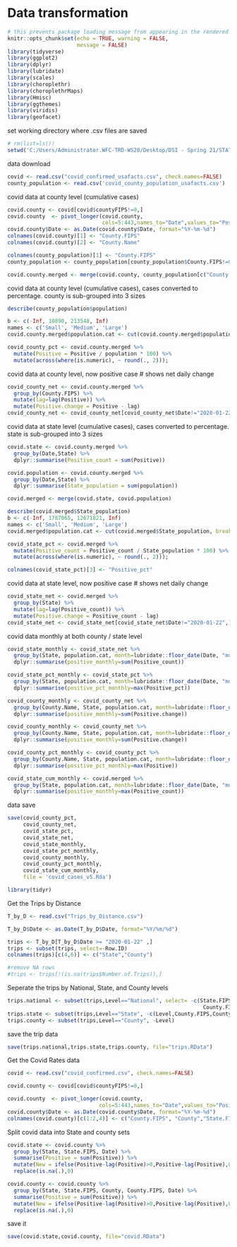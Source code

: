 # Data transformation


```r
# this prevents package loading message from appearing in the rendered version of your problem set
knitr::opts_chunk$set(echo = TRUE, warning = FALSE,
                      message = FALSE)
library(tidyverse)
library(ggplot2)
library(dplyr)
library(lubridate)
library(scales)
library(choroplethr)
library(choroplethrMaps)
library(Hmisc)
library(ggthemes)
library(viridis)
library(geofacet)
```


set working directory where .csv files are saved
```r
# rm(list=ls())
setwd('C:/Users/Administrator.WFC-TRD-WS20/Desktop/DSI - Spring 21/STAT GR5702 EDAV/Final Project')
```


data download
```r
covid <- read.csv("covid_confirmed_usafacts.csv", check.names=FALSE)
county_population <- read.csv('covid_county_population_usafacts.csv')
```


covid data at county level (cumulative cases)
```r
covid.county <- covid[covid$countyFIPS!=0,]
covid.county  <- pivot_longer(covid.county,
                              cols=5:443,names_to="Date",values_to="Positive") 
covid.county$Date <- as.Date(covid.county$Date, format="%Y-%m-%d")
colnames(covid.county)[1] <- "County.FIPS"
colnames(covid.county)[2] <- "County.Name"

colnames(county_population)[1] <- "County.FIPS"
county_population <- county_population[county_population$County.FIPS!=0,]

covid.county.merged <- merge(covid.county, county_population[c("County.FIPS", "population")], by="County.FIPS")
```


covid data at county level (cumulative cases), cases converted to percentage. county is sub-grouped into 3 sizes
```r
describe(county_population$population)

b <- c(-Inf, 10890, 213548, Inf)
names <- c('Small', 'Medium', 'Large')
covid.county.merged$population.cat <- cut(covid.county.merged$population, breaks=b, labels=names)

covid_county_pct <- covid.county.merged %>% 
  mutate(Positive = Positive / population * 100) %>% 
  mutate(across(where(is.numeric), ~ round(., 2)));
```

covid data at county level, now positive case # shows net daily change
```r
covid_county_net <- covid.county.merged %>% 
  group_by(County.FIPS) %>% 
  mutate(lag=lag(Positive)) %>% 
  mutate(Positive.change = Positive - lag)
covid_county_net <- covid_county_net[covid_county_net$Date!="2020-01-22",]
```


covid data at state level (cumulative cases), cases converted to percentage. state is sub-grouped into 3 sizes
```r
covid.state <- covid.county.merged %>% 
  group_by(Date,State) %>% 
  dplyr::summarise(Positive_count = sum(Positive))

covid.population <- covid.county.merged %>% 
  group_by(Date,State) %>% 
  dplyr::summarise(State_population = sum(population))

covid.merged <- merge(covid.state, covid.population)

describe(covid.merged$State_population)
b <- c(-Inf, 1787065, 12671821, Inf)
names <- c('Small', 'Medium', 'Large')
covid.merged$population.cat <- cut(covid.merged$State_population, breaks=b, labels=names)

covid_state_pct <- covid.merged %>% 
  mutate(Positive_count = Positive_count / State_population * 100) %>% 
  mutate(across(where(is.numeric), ~ round(., 2)));

colnames(covid_state_pct)[3] <- "Positive_pct"
```


covid data at state level, now positive case # shows net daily change
```r
covid_state_net <- covid.merged %>% 
  group_by(State) %>% 
  mutate(lag=lag(Positive_count)) %>% 
  mutate(Positive.change = Positive_count - lag) 
covid_state_net <- covid_state_net[covid_state_net$Date!="2020-01-22",]
```


covid data monthly at both county / state level
```r
covid_state_monthly <- covid_state_net %>% 
  group_by(State, population.cat, month=lubridate::floor_date(Date, "month")) %>% 
  dplyr::summarise(positive_monthly=sum(Positive_count))

covid_state_pct_monthly <- covid_state_pct %>% 
  group_by(State, population.cat, month=lubridate::floor_date(Date, "month")) %>% 
  dplyr::summarise(positive_pct_monthly=max(Positive_pct))

covid_county_monthly <- covid_county_net %>% 
  group_by(County.Name, State, population.cat, month=lubridate::floor_date(Date, "month")) %>% 
  dplyr::summarise(positive_monthly=sum(Positive.change))

covid_county_monthly <- covid_county_net %>% 
  group_by(County.Name, State, population.cat, month=lubridate::floor_date(Date, "month")) %>% 
  dplyr::summarise(positive_monthly=sum(Positive.change))

covid_county_pct_monthly <- covid_county_pct %>% 
  group_by(County.Name, State, population.cat, month=lubridate::floor_date(Date, "month")) %>% 
  dplyr::summarise(positive_pct_monthly=max(Positive))

covid_state_cum_monthly <- covid.merged %>% 
  group_by(State, population.cat, month=lubridate::floor_date(Date, "month")) %>% 
  dplyr::summarise(positive_monthly=max(Positive_count))
```


data save
```r
save(covid_county_pct, 
     covid_county_net, 
     covid_state_pct, 
     covid_state_net, 
     covid_state_monthly,
     covid_state_pct_monthly,
     covid_county_monthly,
     covid_county_pct_monthly,
     covid_state_cum_monthly,
     file = 'covid_cases_v5.Rda')
```


```r
library(tidyr)
```


Get the Trips by Distance 

```r
T_by_D <- read.csv("Trips_by_Distance.csv")

T_by_D$Date <- as.Date(T_by_D$Date, format="%Y/%m/%d")

trips <- T_by_D[T_by_D$Date >= "2020-01-22" ,]
trips <- subset(trips, select=-Row.ID)
colnames(trips)[c(4,6)] <- c("State","County")

#remove NA rows
#trips <- trips[!(is.na(trips$Number.of.Trips)),]
```

Seperate the trips by National, State, and County levels

```r
trips.national <- subset(trips,Level=="National", select= -c(State.FIPS,State,
                                                              County.FIPS,County))
trips.state <- subset(trips,Level=="State", -c(Level,County.FIPS,County))
trips.county <- subset(trips,Level=="County", -Level)
```

save the trip data 

```r
save(trips.national,trips.state,trips.county, file="trips.RData")
```


Get the Covid Rates data

```r
covid <- read.csv("covid_confirmed.csv", check.names=FALSE)

covid.county <- covid[covid$countyFIPS!=0,]

covid.county  <- pivot_longer(covid.county,
                             cols=5:443,names_to="Date",values_to="Positive") 
covid.county$Date <- as.Date(covid.county$Date, format="%Y-%m-%d")
colnames(covid.county)[c(1:2,4)] <- c("County.FIPS", "County","State.FIPS")
```

Split covid data into State and county sets 

```r
covid.state <- covid.county %>% 
  group_by(State, State.FIPS, Date) %>% 
  summarise(Positive = sum(Positive)) %>% 
  mutate(New = ifelse(Positive-lag(Positive)>0,Positive-lag(Positive),0)) %>% 
  replace(is.na(.),0)

covid.county <- covid.county %>% 
  group_by(State, State.FIPS, County, County.FIPS, Date) %>% 
  summarise(Positive = sum(Positive)) %>% 
  mutate(New = ifelse(Positive-lag(Positive)>0,Positive-lag(Positive),0)) %>% 
  replace(is.na(.),0) 
```

save it 

```r
save(covid.state,covid.county, file="covid.RData")
```